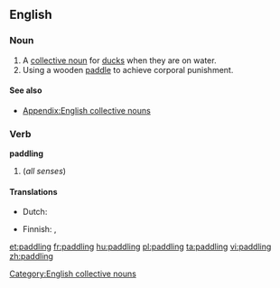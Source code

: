 ==English==

===Noun===
{{en-noun}}

# A [[collective noun]] for [[duck]]s when they are on water.
# Using a wooden [[paddle]] to achieve corporal punishment.

====See also====
* [[Appendix:English collective nouns]]

===Verb===
'''paddling'''

# {{present participle of|[[paddle]]}} (''all senses'')

====Translations====
{{trans-top|collective noun for ducks}}
* Dutch: {{t+|nl|toom|m}}
{{trans-mid}}
* Finnish: {{t+|fi|melonta}}, {{t+|fi|meloa|alt=melominen}}
{{trans-bottom}}

[[Category:English collective nouns]]

[[et:paddling]]
[[fr:paddling]]
[[hu:paddling]]
[[pl:paddling]]
[[ta:paddling]]
[[vi:paddling]]
[[zh:paddling]]